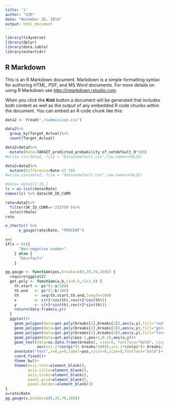 ---
title: '1'
author: "SIR"
date: "November 26, 2019"
output: html_document
---

```{r setup, include=FALSE}
library(tidyverse)
library(dplyr)
library(data.table)
library(echarts4r)
```

## R Markdown

This is an R Markdown document. Markdown is a simple formatting syntax for authoring HTML, PDF, and MS Word documents. For more details on using R Markdown see <http://rmarkdown.rstudio.com>.

When you click the **Knit** button a document will be generated that includes both content as well as the output of any embedded R code chunks within the document. You can embed an R code chunk like this:

```{r cars}
data2 <- fread("./submission.csv")
```

```{r cars}
data2%>%
  group_by(Target_Actual)%>%
  count(Target_Actual)
```

```{r cars}
data2=data2%>%
  mutate(Rate=TARGET_predicted_probability_of_notdefault_0*100)
#write.csv(data2, file = "Datanodefault.csv",row.names=FALSE)
```

```{r}
data2=data2%>%
  mutate(Difference=Rate-57.70)
#write.csv(data2, file = "Datanodefault.csv",row.names=FALSE)
```


```{r}
#data= data2[1:15,]
lc = as.list(data$Rate)
names(lc) %>% data$SK_ID_CURR 
```


```{r}
rate=data2%>%
  filter(SK_ID_CURR=='253759')%>%
  select(Rate)
rate
```


```{r}
e_charts() %>% 
      e_gauge(rate$Rate, "PERCENT")

```


```{r}
x=5
if(x > 65){
      "Non-negative number"
    } else {
      "Dev=fault"
    }
```




```{r}
gg.gauge <- function(pos,breaks=c(0,30,70,100)) {
  require(ggplot2)
  get.poly <- function(a,b,r1=0.5,r2=1.0) {
    th.start <- pi*(1-a/100)
    th.end   <- pi*(1-b/100)
    th       <- seq(th.start,th.end,length=100)
    x        <- c(r1*cos(th),rev(r2*cos(th)))
    y        <- c(r1*sin(th),rev(r2*sin(th)))
    return(data.frame(x,y))
  }
  ggplot()+ 
    geom_polygon(data=get.poly(breaks[1],breaks[2]),aes(x,y),fill="red")+
    geom_polygon(data=get.poly(breaks[2],breaks[3]),aes(x,y),fill="gold")+
    geom_polygon(data=get.poly(breaks[3],breaks[4]),aes(x,y),fill="forestgreen")+
    geom_polygon(data=get.poly(pos-1,pos+1,0.2),aes(x,y))+
    geom_text(data=as.data.frame(breaks), size=5, fontface="bold", vjust=0,
              aes(x=1.1*cos(pi*(1-breaks/100)),y=1.1*sin(pi*(1-breaks/100)),label=paste0(breaks,"%")))+
    annotate("text",x=0,y=0,label=pos,vjust=0,size=8,fontface="bold")+
    coord_fixed()+
    theme_bw()+
    theme(axis.text=element_blank(),
          axis.title=element_blank(),
          axis.ticks=element_blank(),
          panel.grid=element_blank(),
          panel.border=element_blank()) 
}
v=rate$Rate
gg.gauge(v,breaks=c(0,35,70,100))


```


